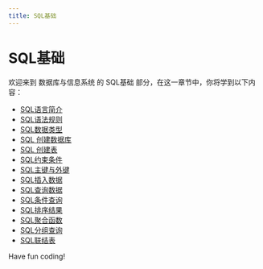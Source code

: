 ```yaml
---
title: SQL基础
---
```


# SQL基础

欢迎来到 数据库与信息系统 的 SQL基础 部分，在这一章节中，你将学到以下内容：

- [SQL语言简介](./0-introduction-to-sql-language.mdx)
- [SQL语法规则](./1-sql-syntax-rules.mdx)
- [SQL数据类型](./2-sql-data-types.mdx)
- [SQL 创建数据库](./3-sql-create-database.mdx)
- [SQL 创建表](./4-sql-create-table.mdx)
- [SQL约束条件](./5-sql-constraints.mdx)
- [SQL主键与外键](./6-sql-primary-key-and-foreign-key.mdx)
- [SQL插入数据](./7-sql-insert-data.mdx)
- [SQL查询数据](./8-sql-query-data.mdx)
- [SQL条件查询](./9-sql-conditional-query.mdx)
- [SQL排序结果](./10-sql-sort-results.mdx)
- [SQL聚合函数](./11-sql-aggregate-function.mdx)
- [SQL分组查询](./12-sql-group-query.mdx)
- [SQL联结表](./13-sql-join-table.mdx)

Have fun coding!